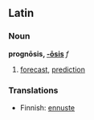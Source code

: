 ==Latin==
===Noun===
'''prognōsis, [[Wiktionary Appendix:Latin third declension|-ōsis]]''' ''f''

#[[forecast]], [[prediction]]

===Translations===
*Finnish: [[ennuste]]